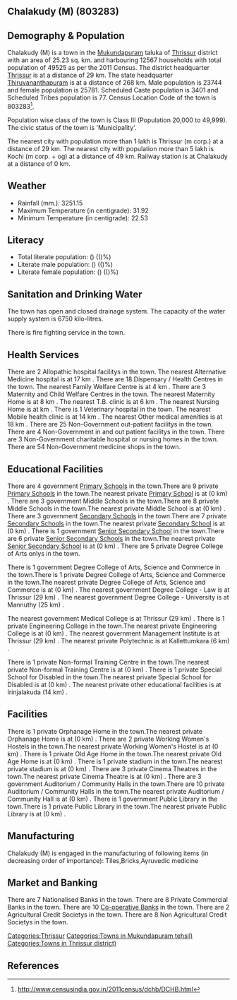 {{Infobox settlement
| name=Chalakudy (M)
| native_name=
| native_name_lang=
| other_name=
| nickname=
| settlement_type=Town
| image_skyline=
| image_alt=
| image_caption=
| pushpin_map=India Kerala
| pushpin_label_position=right
| pushpin_map_alt=
| pushpin_map_caption=Location in Kerala, India
| latd=
| latm=
| lats=
| latNS=
| longd=
| longm=
| longs=
| longEW=
| coordinates_display=inline,title
| subdivision_type=Country
| subdivision_name={{flag|India}}
| subdivision_type1=[[States and territories of India|State]]
| subdivision_name1=Kerala 
| subdivision_type2=[[List of districts of India|District]]
| subdivision_name2=Thrissur
| subdivision_type3=Tahsil
| subdivision_name3=Mukundapuram
| website=
| established_title=<!-- Established -->
| established_date=
| founder=
| named_for=
| government_type=
| governing_body=
| unit_pref=Metric
| area_footnotes=
| area_rank=
| area_total_km2=25.23
| elevation_footnotes=
| elevation_m=
| population_total=49525
| population_as_of=2011
| population_rank=
| population_density_km2=1962
| population_demonym=
| population_footnotes=
| demographics_type1=Languages=
| demographics1_title1=Official=
| demographics1_info1=[[Malayalam language|Malayalam]]
| timezone1=[[Indian Standard Time|IST]]
| utc_offset1==+5:30
| postal_code_type=[[Postal Index Number|PIN]]
| postal_code=
| area_code_type=Telephone code
| area_code=
| registration_plate=
| blank1_name_sec1=Nearest city
| blank1_info_sec1=[[Thrissur (m corp.)]]
| blank2_name_sec1=[[Human sex ratio|Sex ratio]]
| blank2_info_sec1=1085
| blank3_name_sec1=Literacy
| blank3_info_sec1=()%
| blank1_name_sec2=[[2011 Census of India|2011 census]] code
| blank1_info_sec2=803283
| footnotes=
}}

== Chalakudy (M) (803283) ==

== Demography & Population ==

Chalakudy (M) is a town in the [[Mukundapuram]] taluka of [[Thrissur]] district with an area of 25.23 sq. km. and harbouring 12567 households with total population of 49525 as per the 2011 Census. The district headquarter [[Thrissur]] is at a distance of 29 km. The state headquarter [[Thiruvananthapuram]] is at a distance of 268 km. Male population is 23744 and female population is 25781. Scheduled Caste population is 3401 and Scheduled Tribes population is 77. Census Location Code of the town is 803283<ref>http://www.censusindia.gov.in/2011census/dchb/DCHB.html</ref>.

Population wise class of the town is Class III (Population 20,000 to 49,999).
The civic status of the town is 'Municipality'.

The nearest city with population more than 1 lakh is Thrissur (m corp.) at a distance of 29 km. The nearest city with population more than 5 lakh is Kochi (m corp. + og)  at a distance of 49 km. Railway station is at Chalakudy at a distance of 0 km.


== Weather ==  
* Rainfall (mm.): 3251.15 
* Maximum Temperature (in centigrade): 31.92
* Minimum Temperature (in centigrade): 22.53


== Literacy ==  
* Total literate population: () (()%)
* Literate male population: () (()%)
* Literate female population: () (()%)


== Sanitation and Drinking Water ==  
The town has open and closed drainage system.
The capacity of the water supply system is 6750 kilo-litres.

There is fire fighting service in the town.


== Health Services ==
There are 2 Allopathic hospital facilitys in the town.
The nearest Alternative Medicine hospital is at 17 km .
There are 18 Dispensary / Health Centres in the town.
The nearest Family Welfare Centre is at 4 km .
There are 3 Maternity and Child Welfare Centres in the town.
The nearest Maternity Home is at 8 km .
The nearest T.B. clinic is at 6 km .
The nearest Nursing Home is at  km .
There is 1 Veterinary hospital in the town.
The nearest Mobile health clinic is at 14 km .
The nearest Other medical amenities is at 18 km .
There are 25 Non-Government out-patient facilitys in the town.
There are 4 Non-Government in and out patient facilitys in the town.
There are 3 Non-Government charitable hospital or nursing homes in the town.
There are 54 Non-Government medicine shops in the town.


== Educational Facilities ==
There are 4 government [[Primary School]]s in the town.There are 9 private [[Primary School]]s in the town.The nearest private [[Primary School]] is at  (0 km) .
There are 3 government Middle Schools in the town.There are 8 private Middle Schools in the town.The nearest private Middle School is at  (0 km) .
There are 3 government [[Secondary School]]s in the town.There are 7 private [[Secondary School]]s in the town.The nearest private [[Secondary School]] is at  (0 km) .
There is 1 government [[Senior Secondary School]] in the town.There are 6 private [[Senior Secondary School]]s in the town.The nearest private [[Senior Secondary School]] is at  (0 km) .
There are 5 private Degree College of Arts onlys in the town. 
 
 
 
 
There is 1 government Degree College of Arts, Science and Commerce in the town.There is 1 private Degree College of Arts, Science and Commerce in the town.The nearest private Degree College of Arts, Science and Commerce is at  (0 km) .
The nearest government Degree College - Law is at Thrissur (29 km) .
The nearest government Degree College - University is at Mannuthy (25 km) .
 
The nearest government Medical College is at Thrissur (29 km) .
There is 1 private Engineering College in the town.The nearest private Engineering College is at  (0 km) .
The nearest government Management Institute is at Thrissur (29 km) .
The nearest private Polytechnic is at Kallettumkara (6 km) .
 
There is 1 private Non-formal Training Centre in the town.The nearest private Non-formal Training Centre is at  (0 km) .
There is 1 private Special School for Disabled in the town.The nearest private Special School for Disabled is at  (0 km) .
The nearest private other educational facilities is at Irinjalakuda (14 km) .


== Facilities ==
There is 1 private Orphanage Home in the town.The nearest private Orphanage Home is at  (0 km) .
There are 2 private Working Women's Hostels in the town.The nearest private Working Women's Hostel is at  (0 km) .
There is 1 private Old Age Home in the town.The nearest private Old Age Home is at  (0 km) .
There is 1 private stadium in the town.The nearest private stadium is at  (0 km) .
There are 3 private Cinema Theatres in the town.The nearest private Cinema Theatre is at  (0 km) .
There are 3 government Auditorium / Community Halls in the town.There are 10 private Auditorium / Community Halls in the town.The nearest private Auditorium / Community Hall is at  (0 km) .
There is 1 government Public Library in the town.There is 1 private Public Library in the town.The nearest private Public Library is at  (0 km) .


== Manufacturing ==
Chalakudy (M) is engaged in the manufacturing of following items (in decreasing order of importance): Tiles,Bricks,Ayruvedic medicine


== Market and Banking ==
There are 7 Nationalised Banks in the town.
There are 8 Private Commercial Banks in the town.
There are 10 [[Co-operative Bank]]s in the town.
There are 2 Agricultural Credit Societys in the town.
There are 8 Non Agricultural Credit Societys in the town.


[[Categories:Thrissur]]
[[Categories:Towns in Mukundapuram tehsil)]]
[[Categories:Towns in Thrissur district)]]


== References ==
{{Reflist}}


